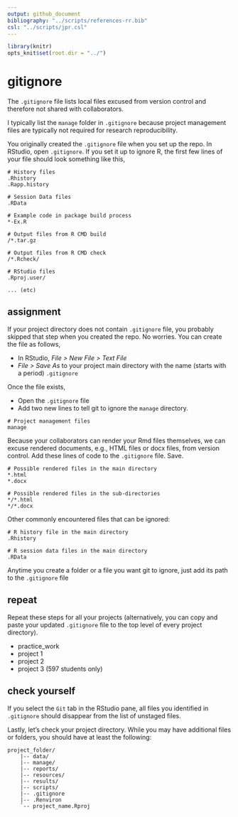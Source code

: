 ```yaml
---
output: github_document
bibliography: "../scripts/references-rr.bib"
csl: "../scripts/jpr.csl"
---
```


```r
library(knitr)
opts_knit$set(root.dir = "../")
```

# gitignore

The `.gitignore` file lists local files excused from version control and therefore not shared with collaborators. 

I typically list the `manage` folder in `.gitignore` because project management files are typically not required for research  reproducibility. 

You originally created the `.gitignore` file when you set up the repo. In RStudio, open `.gitignore`. If you set it up to ignore R, the first few lines of your file should look something like this, 


```
# History files
.Rhistory
.Rapp.history

# Session Data files
.RData

# Example code in package build process
*-Ex.R

# Output files from R CMD build
/*.tar.gz

# Output files from R CMD check
/*.Rcheck/

# RStudio files
.Rproj.user/

... (etc) 
```





## assignment

If your project directory does not contain `.gitignore` file, you probably skipped that step when you created the repo. No worries. You can create the file as follows, 

- In RStudio, *File &gt; New File &gt; Text File*  
- *File &gt; Save As* to your project main directory with the name (starts with a period) `.gitignore` 

Once the file exists, 

- Open the `.gitignore` file 
- Add two new lines to tell git to ignore the `manage` directory. 

```
# Project management files 
manage
```

Because your collaborators can render your Rmd files themselves, we can excuse rendered documents, e.g., HTML files or docx files, from version control. Add these lines of code to the `.gitignore` file. Save. 

```
# Possible rendered files in the main directory
*.html
*.docx

# Possible rendered files in the sub-directories
*/*.html
*/*.docx
```

Other commonly encountered files that can be ignored: 

```
# R history file in the main directory
.Rhistory

# R session data files in the main directory
.RData
```

Anytime you create a folder or a file you want git to ignore, just add its path to the `.gitignore` file 






## repeat 

Repeat these steps for all your projects (alternatively, you can copy and paste your updated `.gitignore` file to the top level of every project directory).  

- practice_work 
- project 1 
- project 2 
- project 3 (597 students only) 






## check yourself 

If you select the `Git` tab in the RStudio pane, all files you identified in `.gitignore` should disappear from the list of unstaged files. 

Lastly, let's check your project directory. While you may have additional files or folders, you should have at least the following:  

    project_folder/
        |-- data/
        |-- manage/
        |-- reports/
        |-- resources/
        |-- results/
        |-- scripts/
        |-- .gitignore
        |-- .Renviron
        `-- project_name.Rproj
